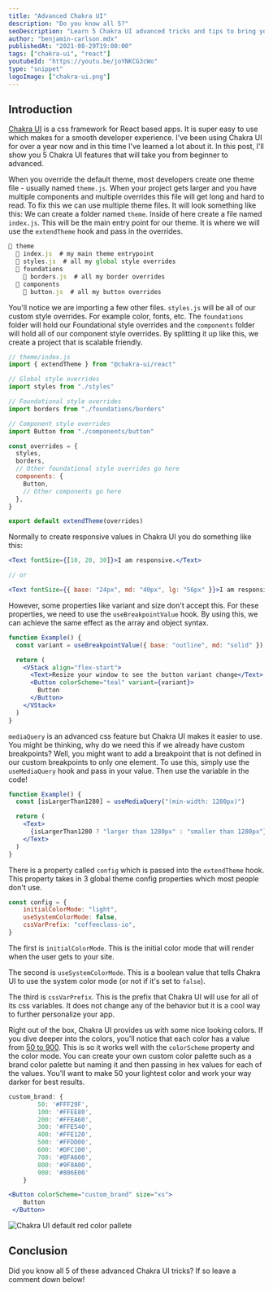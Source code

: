 ```yaml
---
title: "Advanced Chakra UI"
description: "Do you know all 5?"
seoDescription: "Learn 5 Chakra UI advanced tricks and tips to bring you from a beginner React developer to advanced."
author: "benjamin-carlson.mdx"
publishedAt: "2021-08-29T19:00:00"
tags: ["chakra-ui", "react"]
youtubeId: "https://youtu.be/joYNKCG3cWo"
type: "snippet"
logoImage: ["chakra-ui.png"]
---
```


## Introduction

[Chakra UI](https://chakra-ui.com) is a css framework for React based apps. It is super easy to use which makes for a smooth developer experience. I've been using Chakra UI for over a year now and in this time I've learned a lot about it. In this post, I'll show you 5 Chakra UI features that will take you from beginner to advanced.

<Step number="1" title="Custom Theme Multiple Files" />

When you override the default theme, most developers create one theme file - usually named `theme.js`. When your project gets larger and you have multiple components and multiple overrides this file will get long and hard to read. To fix this we can use multiple theme files. It will look something like this: We can create a folder named `theme`. Inside of here create a file named `index.js`. This will be the main entry point for our theme. It is where we will use the `extendTheme` hook and pass in the overrides.

```jsx
📁 theme
  📄 index.js  # my main theme entrypoint
  📄 styles.js  # all my global style overrides
  📁 foundations
    📄 borders.js  # all my border overrides
  📁 components
    📄 button.js  # all my button overrides
```

You'll notice we are importing a few other files. `styles.js` will be all of our custom style overrides. For example color, fonts, etc. The `foundations` folder will hold our Foundational style overrides and the `components` folder will hold all of our component style overrides. By splitting it up like this, we create a project that is scalable friendly.

```jsx
// theme/index.js
import { extendTheme } from "@chakra-ui/react"

// Global style overrides
import styles from "./styles"

// Foundational style overrides
import borders from "./foundations/borders"

// Component style overrides
import Button from "./components/button"

const overrides = {
  styles,
  borders,
  // Other foundational style overrides go here
  components: {
    Button,
    // Other components go here
  },
}

export default extendTheme(overrides)
```

<Step number="2" title="useBreakpointValue" />

Normally to create responsive values in Chakra UI you do something like this:

```jsx
<Text fontSize={[10, 20, 30]}>I am responsive.</Text>

// or

<Text fontSize={{ base: "24px", md: "40px", lg: "56px" }}>I am responsive.</Text>
```

However, some properties like variant and size don't accept this. For these properties, we need to use the `useBreakpointValue` hook. By using this, we can achieve the same effect as the array and object syntax. 

```jsx
function Example() {
  const variant = useBreakpointValue({ base: "outline", md: "solid" })

  return (
    <VStack align="flex-start">
      <Text>Resize your window to see the button variant change</Text>
      <Button colorScheme="teal" variant={variant}>
        Button
      </Button>
    </VStack>
  )
}
```

<Step number="3" title="useMediaQuery" />

`mediaQuery` is an advanced css feature but Chakra UI makes it easier to use. You might be thinking, why do we need this if we already have custom breakpoints? Well, you might want to add a breakpoint that is not defined in our custom breakpoints to only one element. To use this, simply use the `useMediaQuery` hook and pass in your value. Then use the variable in the code!

```jsx
function Example() {
  const [isLargerThan1280] = useMediaQuery("(min-width: 1280px)")

  return (
    <Text>
      {isLargerThan1280 ? "larger than 1280px" : "smaller than 1280px"}
    </Text>
  )
}
```

<Step number="4" title="config" />

There is a property called `config` which is passed into the `extendTheme` hook. This property takes in 3 global theme config properties which most people don't use.

```jsx
const config = {
    initialColorMode: "light",
    useSystemColorMode: false,
    cssVarPrefix: "coffeeclass-io",
}
```

The first is `initialColorMode`. This is the initial color mode that will render when the user gets to your site. 

The second is `useSystemColorMode`. This is a boolean value that tells Chakra UI to use the system color mode (or not if it's set to `false`). 

The third is `cssVarPrefix`. This is the prefix that Chakra UI will use for all of its css variables. It does not change any of the behavior but it is a cool way to further personalize your app.

<Step number="5" title="Custom Color Palette" />

Right out of the box, Chakra UI provides us with some nice looking colors. If you dive deeper into the colors, you'll notice that each color has a value from [50 to 900](https://chakra-ui.com/docs/theming/theme). This is so it works well with the `colorScheme` property and the color mode. You can create your own custom color palette such as a brand color palette but naming it and then passing in hex values for each of the values. You'll want to make 50 your lightest color and work your way darker for best results.

```jsx
custom_brand: {
        50: '#FFF29F',
        100: '#FFEE80',
        200: '#FFEA60',
        300: '#FFE540',
        400: '#FFE120',
        500: '#FFDD00',
        600: '#DFC100',
        700: '#BFA600',
        800: '#9F8A00',
        900: '#806E00'
    }
```

```jsx
<Button colorScheme="custom_brand" size="xs">
    Button
 </Button>
```

![Chakra UI default red color pallete](/content/articles/advanced-chakra-ui-do-you-know-all-5/color-pallete.png)

## Conclusion

Did you know all 5 of these advanced Chakra UI tricks? If so leave a comment down below!
